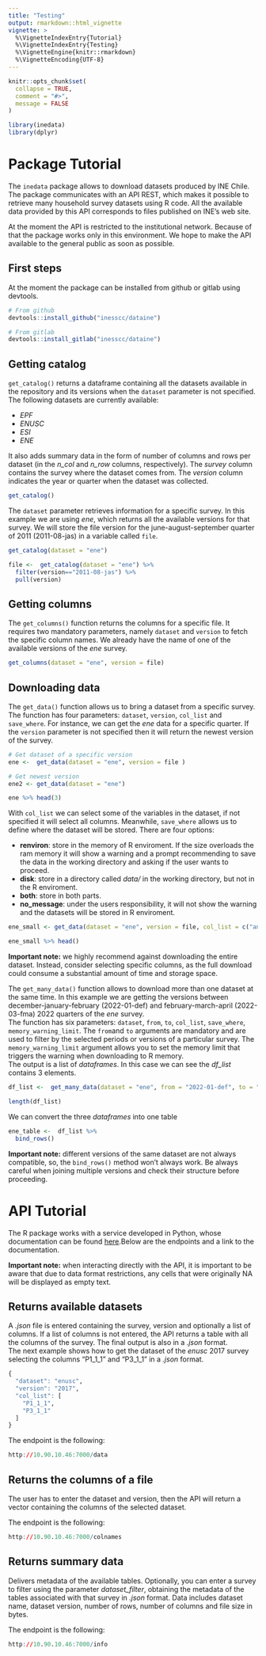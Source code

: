 ```yaml
---
title: "Testing"
output: rmarkdown::html_vignette
vignette: >
  %\VignetteIndexEntry{Tutorial}
  %\VignetteIndexEntry{Testing}
  %\VignetteEngine{knitr::rmarkdown}
  %\VignetteEncoding{UTF-8}
---
```


```r
knitr::opts_chunk$set(
  collapse = TRUE,
  comment = "#>",
  message = FALSE
)
```

```r
library(inedata)
library(dplyr)
```

# Package Tutorial

The `inedata` package allows to download datasets produced by INE Chile. The package communicates with an API REST, which makes it possible to retrieve many household survey datasets using R code. All the available data provided by this API corresponds to files published on INE's web site. 

At the moment the API is restricted to the institutional network. Because of that the package works only in this environment. We hope to make the API available to the general public as soon as possible.     

## First steps

At the moment the package can be installed from github or gitlab using devtools.  

```r
# From github
devtools::install_github("inesscc/dataine")

# From gitlab
devtools::install_gitlab("inesscc/dataine")
```

## Getting catalog

`get_catalog()` returns a dataframe containing all the datasets available in the repository and its versions when the `dataset` parameter is not specified. The following datasets are currently available:  

* *EPF*
* *ENUSC*
* *ESI*
* *ENE*

It also adds summary data in the form of number of columns and rows per dataset (in the *n_col* and *n_row* columns, respectively). The *survey* column contains the survey where the dataset comes from. The *version* column indicates the year or quarter when the dataset was collected.       

```r
get_catalog()
```
The `dataset` parameter retrieves information for a specific survey. In this example we are using *ene*, which returns all the available versions for that survey. We will store the file version for the june-august-september quarter of 2011 (2011-08-jas) in a variable called `file`.

```r
get_catalog(dataset = "ene")

file <-  get_catalog(dataset = "ene") %>% 
  filter(version=="2011-08-jas") %>% 
  pull(version)
```

## Getting columns

The `get_columns()` function returns the columns for a specific file. It requires two mandatory parameters, namely `dataset` and `version` to fetch the specific column names.
We already have the name of one of the available versions of the *ene* survey. 

```r
get_columns(dataset = "ene", version = file)
```


## Downloading data

The `get_data()` function allows us to bring a dataset from a specific survey. The function has four parameters: `dataset`, `version`, `col_list` and `save_where`.
For instance, we can get the *ene* data for a specific quarter. If the `version` parameter is not specified then it will return the newest version of the survey. 

```r
# Get dataset of a specific version
ene <-  get_data(dataset = "ene", version = file ) 

# Get newest version
ene2 <- get_data(dataset = "ene") 
```
```r
ene %>% head(3)
```

With `col_list` we can select some of the variables in the dataset, if not specified it will select all columns. Meanwhile, `save_where` allows us to define where the dataset will be stored. There are four options:  

* **renviron**: store in the memory of R enviroment. If the size overloads the ram memory it will show a warning and a prompt recommending to save the data in the working directory and asking if the user wants to proceed.  
* **disk**: store in a directory called *data/* in the working directory, but not in the R enviroment.
* **both**: store in both parts.
* **no_message**: under the users responsibility, it will not show the warning and the datasets will be stored in R enviroment.

```r
ene_small <- get_data(dataset = "ene", version = file, col_list = c("ano_trimestre","mes_central","fact_cal","cae_especifico"), save_where = "no")
```
```r
ene_small %>% head()
```

**Important note:** we highly recommend against downloading the entire dataset. Instead, consider selecting specific columns, as the full download could consume a substantial amount of time and storage space. 

The `get_many_data()` function allows to download more than one dataset at the same time. In this example we are getting the versions between december-january-february (2022-01-def) and february-march-april (2022-03-fma) 2022 quarters of the *ene* survey.   
The function has six parameters: `dataset`, `from`, `to`, `col_list`, `save_where`, `memory_warning_limit`.
The `from`and `to` arguments are mandatory and are used to filter by the selected periods or versions of a particular survey.
The `memory_warning_limit` argument allows you to set the memory limit that triggers the warning when downloading to R memory.  
The output is a list of *dataframes*. In this case we can see the *df_list* contains 3 elements.

```r
df_list <-  get_many_data(dataset = "ene", from = "2022-01-def", to = "2022-03-fma" )
```
```r
length(df_list)
```

We can convert the three *dataframes* into one table

```r
ene_table <-  df_list %>%
  bind_rows()
```
**Important note:** different versions of the same dataset are not always compatible, so, the `bind_rows()` method won't always work. Be always careful when joining multiple versions and check their structure before proceeding.

# API Tutorial

The R package works with a service developed in Python, whose documentation can be found
[here](http://10.90.10.46:7000/docs).Below are the endpoints and a link to the documentation.

**Important note:** when interacting directly with the API, it is important to be aware that due to data format restrictions, any cells that were originally NA will be displayed as empty text.


## Returns available datasets

A *.json* file is entered containing the survey, version and optionally a list of columns. If a list of columns is not entered, the API returns a table with all the columns of the survey. The final output is also in a *.json* format.  
The next example shows how to get the dataset of the *enusc* 2017 survey selecting the columns "P1_1_1" and "P3_1_1" in a *.json* format.

```r
{
  "dataset": "enusc",
  "version": "2017",
  "col_list": [
    "P1_1_1",
    "P3_1_1"
  ]
}
````

The endpoint is the following:

```r
http://10.90.10.46:7000/data
```

## Returns the columns of a file

The user has to enter the dataset and version, then the API will return a vector containing the columns of the selected dataset.

The endpoint is the following:

```r
http://10.90.10.46:7000/colnames
```

## Returns summary data

Delivers metadata of the available tables. Optionally, you can enter a survey to filter using the parameter *dataset_filter*, obtaining the metadata of the tables associated with that survey in *.json* format. Data includes dataset name, dataset version, number of rows, number of columns and file size in bytes.

The endpoint is the following:

```r
http://10.90.10.46:7000/info
```

